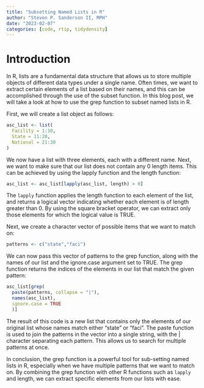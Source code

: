 ```yaml
---
title: "Subsetting Named Lists in R"
author: "Steven P. Sanderson II, MPH"
date: "2023-02-07"
categories: [code, rtip, tidydensity]
---
```


# Introduction

In R, lists are a fundamental data structure that allows us to store multiple objects of different data types under a single name. Often times, we want to extract certain elements of a list based on their names, and this can be accomplished through the use of the subset function. In this blog post, we will take a look at how to use the grep function to subset named lists in R.

First, we will create a list object as follows:

```r
asc_list <- list(
  Facility = 1:10,
  State = 11:20,
  National = 21:30
)
```

We now have a list with three elements, each with a different name. Next, we want to make sure that our list does not contain any 0 length items. This can be achieved by using the lapply function and the length function:

```r
asc_list <- asc_list[lapply(asc_list, length) > 0]
```

The `lapply` function applies the length function to each element of the list, and returns a logical vector indicating whether each element is of length greater than 0. By using the square bracket operator, we can extract only those elements for which the logical value is TRUE.

Next, we create a character vector of possible items that we want to match on:

```r
patterns <- c("state","faci")
```

We can now pass this vector of patterns to the grep function, along with the names of our list and the ignore.case argument set to TRUE. The grep function returns the indices of the elements in our list that match the given pattern:

```r
asc_list[grep(
  paste(patterns, collapse = "|"),
  names(asc_list),
  ignore.case = TRUE
  )]
```

The result of this code is a new list that contains only the elements of our original list whose names match either "state" or "faci". The paste function is used to join the patterns in the vector into a single string, with the | character separating each pattern. This allows us to search for multiple patterns at once.

In conclusion, the grep function is a powerful tool for sub-setting named lists in R, especially when we have multiple patterns that we want to match on. By combining the grep function with other R functions such as `lapply` and length, we can extract specific elements from our lists with ease.

